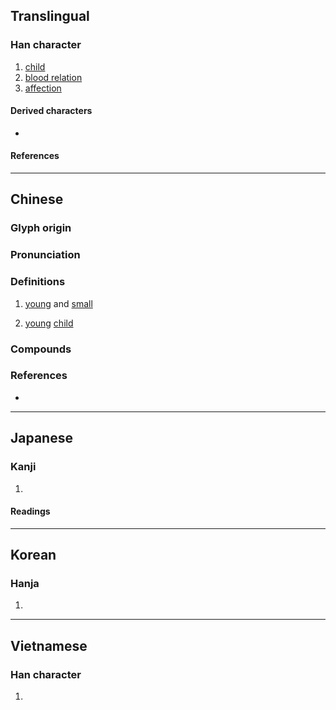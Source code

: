 {{character info}}
==Translingual==

===Han character===
{{Han char|rn=39|rad=子|as=14|sn=17|four=11427|canj=NDMBB|ids=⿰子需}}

# [[child]]
# [[blood relation]]
# [[affection]]

====Derived characters====
* {{l|mul|[[𧃨]]}}

====References====
{{Han ref|kx=0281.020|dkj=07042|dj=0551.030|hdz=21020.010|uh=5B7A}}

----

==Chinese==
{{zh-forms}}

===Glyph origin===
{{Han etym}}

===Pronunciation===
{{zh-pron
|m=rú
|c=jyu4,jyu6
|c_note=jyu6 - variant
|h=pfs=yì
|md=ṳ̀
|mn=xm,qz:lû/zz:jû
|mn-t=ru5
|mc=y
|oc=y
|cat=a,n
}}

===Definitions===
{{zh-hanzi}}

# {{zh-o}} [[young]] and [[small]]
# {{zh-o}} [[young]] [[child]]

===Compounds===
{{zh-der|孺齒|婦孺皆知|大孺人|孺人|孺子可教|孺慕|孺子牛|孺子嬰|孺子|婦孺|黃口孺子}}

===References===
* {{R:yue:mfccd}}

----

==Japanese==

===Kanji===
{{ja-kanji|grade=|rs=子14}}

# {{rfdef|ja|sort=子14}}

====Readings====
{{ja-readings
|on=じゅ
|kun=ちのみご, おさない
}}

----

==Korean==

===Hanja===
{{ko-hanja|유}}

# {{rfdef|ko|sort=子14}}

----

==Vietnamese==

===Han character===
{{vi-readings|rs=子14|reading=nhọ}}

# {{rfdef|vi|sort=子14}}